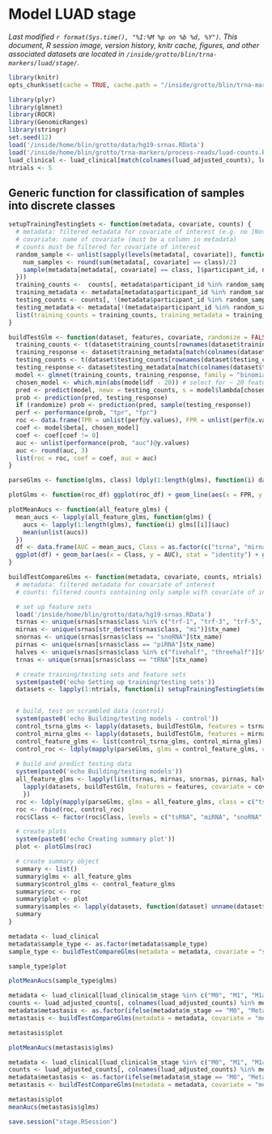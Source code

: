 # Model LUAD stage
_Last modified `r format(Sys.time(), "%I:%M %p on %b %d, %Y")`. This document, R session image, version history, knitr cache, figures, and other associated datasets are located in `/inside/grotto/blin/trna-markers/luad/stage/`._

```r
library(knitr)
opts_chunk$set(cache = TRUE, cache.path = "/inside/grotto/blin/trna-markers/luad/stage/stage-cache/", eval = TRUE, echo = TRUE, warning = FALSE, results = FALSE, message = FALSE, autodep = TRUE, dev = "png", dpi = 300)
```

```r
library(plyr)
library(glmnet)
library(ROCR)
library(GenomicRanges)
library(stringr)
set.seed(12)
load('/inside/home/blin/grotto/data/hg19-srnas.RData')
load('/inside/home/blin/grotto/trna-markers/process-reads/luad-counts.RData')
luad_clinical <- luad_clinical[match(colnames(luad_adjusted_counts), luad_clinical$barcode), ]
ntrials <- 5
```

## Generic function for classification of samples into discrete classes

```r
setupTrainingTestingSets <- function(metadata, covariate, counts) {
  # metadata: filtered metadata for covariate of interest (e.g. no [Not Applicable] entries)
  # covariate: name of covariate (must be a column in metadata)
  # counts must be filtered for covariate of interest
  random_sample <- unlist(sapply(levels(metadata[, covariate]), function(class) {
    num_samples <- round(sum(metadata[, covariate] == class)/2)
    sample(metadata[metadata[, covariate] == class, ]$participant_id, num_samples)
  }))
  training_counts <-  counts[, metadata$participant_id %in% random_sample]
  training_metadata <- metadata[metadata$participant_id %in% random_sample, ]
  testing_counts <- counts[, !(metadata$participant_id %in% random_sample)]
  testing_metadata <- metadata[!(metadata$participant_id %in% random_sample), ]
  list(training_counts = training_counts, training_metadata = training_metadata, testing_counts = testing_counts, testing_metadata = testing_metadata, participant_ids = random_sample)
}

buildTestGlm <- function(dataset, features, covariate, randomize = FALSE) {
  training_counts <- t(dataset$training_counts[rownames(dataset$training_counts) %in% features, ])
  training_response <- dataset$training_metadata[match(colnames(dataset$training_counts), dataset$training_metadata$barcode), ][, covariate]
  testing_counts <- t(dataset$testing_counts[rownames(dataset$testing_counts) %in% features, ])
  testing_response <- dataset$testing_metadata[match(colnames(dataset$testing_counts), dataset$testing_metadata$barcode), ][, covariate]
  model <- glmnet(training_counts, training_response, family = "binomial")
  chosen_model <- which.min(abs(model$df - 20)) # select for ~ 20 features)
  pred <- predict(model, newx = testing_counts, s = model$lambda[chosen_model])
  prob <- prediction(pred, testing_response)
  if (randomize) prob <- prediction(pred, sample(testing_response))
  perf <- performance(prob, "tpr", "fpr")
  roc <- data.frame(TPR = unlist(perf@y.values), FPR = unlist(perf@x.values))
  coef <- model$beta[, chosen_model]
  coef <- coef[coef != 0]
  auc <- unlist(performance(prob, "auc")@y.values)
  auc <- round(auc, 3)
  list(roc = roc, coef = coef, auc = auc)
}

parseGlms <- function(glms, class) ldply(1:length(glms), function(i) data.frame(glms[[i]]$roc, Trial = i, AUC = glms[[i]]$auc, Class = class))

plotGlms <- function(roc_df) ggplot(roc_df) + geom_line(aes(x = FPR, y = TPR, color = Trial, group = paste0(Trial, Class)), alpha = 0.3) + geom_abline(intercept = 0, slope = 1, colour = "gray") + ylab("TPR") + xlab("FPR") + facet_wrap(~ Class, nrow = 2) + guides(color = FALSE)

plotMeanAucs <- function(all_feature_glms) {
  mean_aucs <- lapply(all_feature_glms, function(glms) {
    aucs <- lapply(1:length(glms), function(i) glms[[i]]$auc)
    mean(unlist(aucs))
  })
  df <- data.frame(AUC = mean_aucs, Class = as.factor(c("tsrna", "mirna", "snorna", "pirna", "half", "trna")))
  ggplot(df) + geom_bar(aes(x = Class, y = AUC), stat = "identity") + ggtitle("Mean AUC by sRNA type")
}
```


```r
buildTestCompareGlms <- function(metadata, covariate, counts, ntrials) {
  # metadata: filtered metadata for covariate of interest
  # counts: filtered counts containing only sample with covariate of interest

  # set up feature sets
  load('/inside/home/blin/grotto/data/hg19-srnas.RData')
  tsrnas <- unique(srnas[srnas$class %in% c("trf-1", "trf-3", "trf-5", "actRF-3", "actRF-5", "trailer")]$tx_name)
  mirnas <- unique(srnas[str_detect(srnas$class, "mi")]$tx_name)
  snornas <- unique(srnas[srnas$class == "snoRNA"]$tx_name)
  pirnas <- unique(srnas[srnas$class == "piRNA"]$tx_name)
  halves <- unique(srnas[srnas$class %in% c("fivehalf", "threehalf")]$tx_name)
  trnas <- unique(srnas[srnas$class == "tRNA"]$tx_name)

  # create training/testing sets and feature sets
  system(paste0('echo Setting up training/testing sets'))
  datasets <- lapply(1:ntrials, function(i) setupTrainingTestingSets(metadata, covariate, counts))


  # build, test on scrambled data (control)
  system(paste0('echo Building/testing models - control'))
  control_tsrna_glms <- lapply(datasets, buildTestGlm, features = tsrnas, covariate = covariate, randomize = TRUE) # the same models are built twice, but the code is a lot cleaner this way
  control_mirna_glms <- lapply(datasets, buildTestGlm, features = mirnas, covariate = covariate, randomize = TRUE)
  control_feature_glms <- list(control_tsrna_glms, control_mirna_glms)
  control_roc <- ldply(mapply(parseGlms, glms = control_feature_glms, class = c("tsRNA, permuted", "miRNA, permuted"), SIMPLIFY = FALSE), identity)
  
  # build and predict testing data
  system(paste0('echo Building/testing models'))
  all_feature_glms <- lapply(list(tsrnas, mirnas, snornas, pirnas, halves, trnas), function(features) {
  	lapply(datasets, buildTestGlm, features = features, covariate = covariate, randomize = FALSE)
  	})
  roc <- ldply(mapply(parseGlms, glms = all_feature_glms, class = c("tsRNA", "miRNA", "snoRNA", "piRNA", "tRNA half", "tRNA"), SIMPLIFY = FALSE), identity)
  roc <- rbind(roc, control_roc)
  roc$Class <- factor(roc$Class, levels = c("tsRNA", "miRNA", "snoRNA", "tsRNA, permuted", "piRNA", "tRNA half", "tRNA", "miRNA, permuted"))

  # create plots
  system(paste0('echo Creating summary plot'))
  plot <- plotGlms(roc)

  # create summary object
  summary <- list()
  summary$glms <- all_feature_glms
  summary$control_glms <- control_feature_glms
  summary$roc <- roc
  summary$plot <- plot
  summary$samples <- lapply(datasets, function(dataset) unname(dataset$participant_ids))
  summary
}

```

```r
metadata <- luad_clinical
metadata$sample_type <- as.factor(metadata$sample_type)
sample_type <- buildTestCompareGlms(metadata = metadata, covariate = "sample_type", counts = luad_adjusted_counts, ntrials = 100)
```

```r
sample_type$plot
```

```r
plotMeanAucs(sample_type$glms)
```


```r
metadata <- luad_clinical[luad_clinical$m_stage %in% c("M0", "M1", "M1a", "M1b"), ]
counts <- luad_adjusted_counts[, colnames(luad_adjusted_counts) %in% metadata$barcode]
metadata$metastasis <- as.factor(ifelse(metadata$m_stage == "M0", "Metastasis" , "No metastasis"))
metastasis <- buildTestCompareGlms(metadata = metadata, covariate = "metastasis", counts = counts, ntrials = ntrials)
```

```r
metastasis$plot
```

```r
plotMeanAucs(metastasis$glms)
```

```r
metadata <- luad_clinical[luad_clinical$m_stage %in% c("M0", "M1", "M1a", "M1b"), ]
counts <- luad_adjusted_counts[, colnames(luad_adjusted_counts) %in% metadata$barcode]
metadata$metastasis <- as.factor(ifelse(metadata$m_stage == "M0", "Metastasis" , "No metastasis"))
metastasis <- buildTestCompareGlms(metadata = metadata, covariate = "metastasis", counts = counts, ntrials = ntrials)
```

```r
metastasis$plot
meanAucs(metastasis$glms)
```

```r
save.session("stage.RSession")
```
